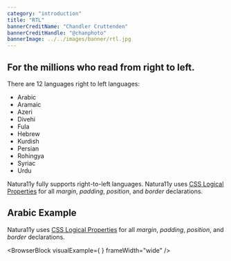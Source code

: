 ```yaml
---
category: "introduction"
title: "RTL"
bannerCreditName: "Chandler Cruttenden"
bannerCreditHandle: "@chanphoto" 
bannerImage: ../../images/banner/rtl.jpg
---
```



<TextBlock>

<h2 class="h1">For the millions who read from right to left.</h2>

There are 12 languages right to left languages:

- Arabic
- Aramaic
- Azeri
- Divehi
- Fula
- Hebrew
- Kurdish
- Persian
- Rohingya
- Syriac
- Urdu

Natura11y fully supports right-to-left languages. Natura11y uses <a href="https://developer.mozilla.org/en-US/docs/Web/CSS/CSS_Logical_Properties" target="_blank">CSS Logical Properties</a> for all *margin*, *padding*, *position*, and *border* declarations.

</TextBlock>

<Divider id="cool" />

<TextBlock>

## Arabic Example

Natura11y uses <a href="https://developer.mozilla.org/en-US/docs/Web/CSS/CSS_Logical_Properties" target="_blank">CSS Logical Properties</a> for all *margin*, *padding*, *position*, and *border* declarations.

</TextBlock>

<BrowserBlock
    visualExample={
        <RTLExample />
    }
    frameWidth="wide"
/>